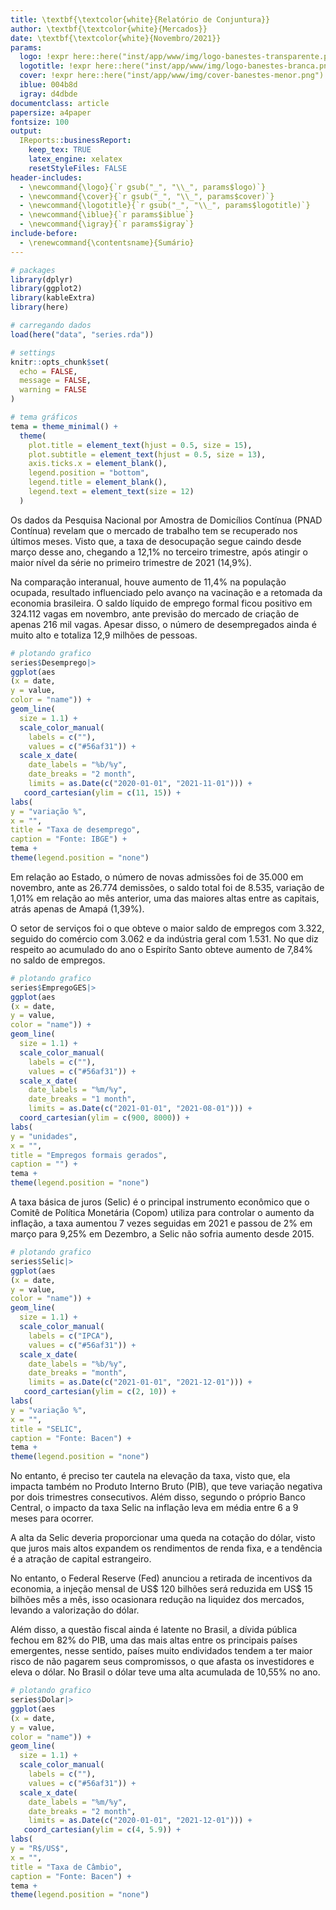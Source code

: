 ```yaml
---
title: \textbf{\textcolor{white}{Relatório de Conjuntura}}
author: \textbf{\textcolor{white}{Mercados}}
date: \textbf{\textcolor{white}{Novembro/2021}}
params:
  logo: !expr here::here("inst/app/www/img/logo-banestes-transparente.png")
  logotitle: !expr here::here("inst/app/www/img/logo-banestes-branca.png")
  cover: !expr here::here("inst/app/www/img/cover-banestes-menor.png")
  iblue: 004b8d
  igray: d4dbde
documentclass: article
papersize: a4paper
fontsize: 100
output:
  IReports::businessReport:
    keep_tex: TRUE
    latex_engine: xelatex
    resetStyleFiles: FALSE
header-includes: 
  - \newcommand{\logo}{`r gsub("_", "\\_", params$logo)`}
  - \newcommand{\cover}{`r gsub("_", "\\_", params$cover)`}
  - \newcommand{\logotitle}{`r gsub("_", "\\_", params$logotitle)`}
  - \newcommand{\iblue}{`r params$iblue`}
  - \newcommand{\igray}{`r params$igray`}
include-before:
  - \renewcommand{\contentsname}{Sumário}
---
```


```r

# packages
library(dplyr)
library(ggplot2)
library(kableExtra)
library(here)

# carregando dados
load(here("data", "series.rda"))

# settings
knitr::opts_chunk$set(
  echo = FALSE,
  message = FALSE,
  warning = FALSE
)

# tema gráficos
tema = theme_minimal() +
  theme(
    plot.title = element_text(hjust = 0.5, size = 15),
    plot.subtitle = element_text(hjust = 0.5, size = 13),
    axis.ticks.x = element_blank(),
    legend.position = "bottom",
    legend.title = element_blank(),
    legend.text = element_text(size = 12)
  )

```

\maketitle
\tableofcontents
\clearpage
\section{Mercado de trabalho} 
\subsection{Brasil} 
 \vspace{0.25cm}
Os dados da Pesquisa Nacional por Amostra de Domicílios Contínua (PNAD Contínua) revelam que o mercado de trabalho tem se recuperado nos últimos meses.
Visto que, a taxa de desocupação segue caindo desde março desse ano, chegando a 12,1% no terceiro trimestre, após atingir o maior nível da 
série no primeiro trimestre de 2021 (14,9%).

Na comparação interanual, houve aumento de 11,4% na população ocupada,
 resultado influenciado pelo avanço na vacinação e a retomada da economia brasileira.
  O saldo líquido de emprego formal ficou positivo em 324.112 vagas em novembro, 
 ante previsão do mercado de criação de apenas 216 mil vagas.
Apesar disso, o número de desempregados ainda é muito alto e totaliza 12,9 milhões de pessoas.


```r

# plotando grafico
series$Desemprego|>
ggplot(aes
(x = date,
y = value,
color = "name")) +
geom_line(
  size = 1.1) +
  scale_color_manual(
    labels = c(""),
    values = c("#56af31")) +
  scale_x_date(
    date_labels = "%b/%y",
    date_breaks = "2 month",
    limits = as.Date(c("2020-01-01", "2021-11-01"))) +
   coord_cartesian(ylim = c(11, 15)) +
labs(
y = "variação %",
x = "",
title = "Taxa de desemprego",
caption = "Fonte: IBGE") +
tema +
theme(legend.position = "none")
```

\newpage
\subsection{Espiríto Santo} 
 \vspace{0.5cm}
Em relação ao Estado, o número de novas admissões foi de 35.000 em novembro,
 ante as 26.774 demissões, o saldo total foi de 8.535, variação de 1,01% em relação ao
  mês anterior, uma das maiores altas entre as capitais, atrás apenas de Amapá (1,39%).  

  O setor de serviços foi o que obteve o maior saldo de empregos com 3.322, seguido do comércio
  com 3.062 e da indústria geral com 1.531. No que diz respeito ao acumulado do ano o Espiríto
   Santo obteve aumento de  7,84% no saldo de empregos.



```r

# plotando grafico
series$EmpregoGES|>
ggplot(aes
(x = date,
y = value,
color = "name")) +
geom_line(
  size = 1.1) +
  scale_color_manual(
    labels = c(""),
    values = c("#56af31")) +
  scale_x_date(
    date_labels = "%m/%y",
    date_breaks = "1 month",
    limits = as.Date(c("2021-01-01", "2021-08-01"))) +
  coord_cartesian(ylim = c(900, 8000)) +
labs(
y = "unidades",
x = "",
title = "Empregos formais gerados",
caption = "") +
tema +
theme(legend.position = "none")
```

 \newpage
\section{Juros} 
 \vspace{0,20cm}

 A taxa básica de juros (Selic) é o principal instrumento econômico que o Comitê de Política Monetária
(Copom) utiliza para controlar o aumento da inflação, a taxa aumentou 7 vezes seguidas em 2021 e passou de 2% em março para 9,25% em 
 Dezembro, a Selic não sofria aumento desde 2015.

```r

# plotando grafico
series$Selic|>
ggplot(aes
(x = date,
y = value,
color = "name")) +
geom_line(
  size = 1.1) +
  scale_color_manual(
    labels = c("IPCA"),
    values = c("#56af31")) +
  scale_x_date(
    date_labels = "%b/%y",
    date_breaks = "month",
    limits = as.Date(c("2021-01-01", "2021-12-01"))) +
   coord_cartesian(ylim = c(2, 10)) +
labs(
y = "variação %",
x = "",
title = "SELIC",
caption = "Fonte: Bacen") +
tema +
theme(legend.position = "none")
```

No entanto, é preciso ter cautela na elevação da taxa, visto que, ela impacta também no 
Produto Interno Bruto (PIB), que teve variação negativa por dois trimestres consecutivos.
Além disso, segundo o próprio Banco Central, o impacto da taxa Selic na inflação leva em média 
entre 6 a 9 meses para ocorrer.

 \newpage
\section{Taxa de Câmbio} 
 \vspace{0,20cm}

A alta da Selic deveria proporcionar uma queda na cotação do dólar, visto que
juros mais altos expandem os rendimentos de renda fixa, e a tendência é a atração de capital estrangeiro.

No entanto, o Federal Reserve (Fed) anunciou a retirada de incentivos da economia, a injeção mensal de US$ 120 bilhões será 
reduzida em US$ 15 bilhões mês a mês, isso ocasionara redução na liquidez dos mercados, levando a valorização do dólar. 

Além disso, a questão fiscal ainda é latente no Brasil, a dívida pública fechou em 82% do PIB, uma das mais altas entre os principais países emergentes, 
nesse sentido, países muito endividados tendem a ter maior risco de não pagarem seus compromissos, o que afasta os investidores e eleva o dólar.
No Brasil o dólar teve uma alta acumulada de 10,55% no ano.


```r

# plotando grafico
series$Dolar|>
ggplot(aes
(x = date,
y = value,
color = "name")) +
geom_line(
  size = 1.1) +
  scale_color_manual(
    labels = c(""),
    values = c("#56af31")) +
  scale_x_date(
    date_labels = "%m/%y",
    date_breaks = "2 month",
    limits = as.Date(c("2020-01-01", "2021-12-01"))) +
   coord_cartesian(ylim = c(4, 5.9)) +
labs(
y = "R$/US$",
x = "",
title = "Taxa de Câmbio",
caption = "Fonte: Bacen") +
tema +
theme(legend.position = "none")
```





